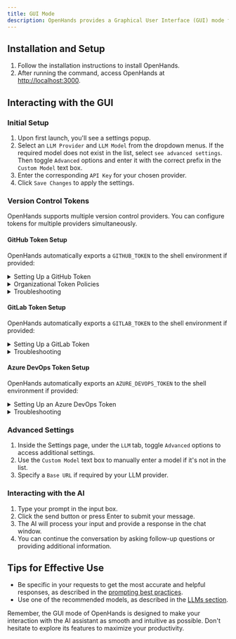 ```yaml
---
title: GUI Mode
description: OpenHands provides a Graphical User Interface (GUI) mode for interacting with the AI assistant.
---
```


## Installation and Setup

1. Follow the installation instructions to install OpenHands.
2. After running the command, access OpenHands at [http://localhost:3000](http://localhost:3000).

## Interacting with the GUI

### Initial Setup

1. Upon first launch, you'll see a settings popup.
2. Select an `LLM Provider` and `LLM Model` from the dropdown menus. If the required model does not exist in the list,
   select `see advanced settings`. Then toggle `Advanced` options and enter it with the correct prefix in the
   `Custom Model` text box.
3. Enter the corresponding `API Key` for your chosen provider.
4. Click `Save Changes` to apply the settings.

### Version Control Tokens

OpenHands supports multiple version control providers. You can configure tokens for multiple providers simultaneously.

#### GitHub Token Setup

OpenHands automatically exports a `GITHUB_TOKEN` to the shell environment if provided:

<details>
  <summary>Setting Up a GitHub Token</summary>

  1. **Generate a Personal Access Token (PAT)**:
   - On GitHub, go to Settings > Developer Settings > Personal Access Tokens > Tokens (classic).
   - **New token (classic)**
     - Required scopes:
     - `repo` (Full control of private repositories)
   - **Fine-Grained Tokens**
     - All Repositories (You can select specific repositories, but this will impact what returns in repo search)
     - Minimal Permissions ( Select `Meta Data = Read-only` read for search, `Pull Requests = Read and Write` and `Content = Read and Write` for branch creation)
  2. **Enter Token in OpenHands**:
   - Click the Settings button (gear icon).
   - Navigate to the `Git` tab.
   - Paste your token in the `GitHub Token` field.
   - Click `Save Changes` to apply the changes.
</details>

<details>
  <summary>Organizational Token Policies</summary>

  If you're working with organizational repositories, additional setup may be required:

  1. **Check Organization Requirements**:
   - Organization admins may enforce specific token policies.
   - Some organizations require tokens to be created with SSO enabled.
   - Review your organization's [token policy settings](https://docs.github.com/en/organizations/managing-programmatic-access-to-your-organization/setting-a-personal-access-token-policy-for-your-organization).
  2. **Verify Organization Access**:
   - Go to your token settings on GitHub.
   - Look for the organization under `Organization access`.
   - If required, click `Enable SSO` next to your organization.
   - Complete the SSO authorization process.
</details>

<details>
  <summary>Troubleshooting</summary>

  Common issues and solutions:

  - **Token Not Recognized**:
     - Ensure the token is properly saved in settings.
     - Check that the token hasn't expired.
     - Verify the token has the required scopes.
     - Try regenerating the token.

  - **Organization Access Denied**:
     - Check if SSO is required but not enabled.
     - Verify organization membership.
     - Contact organization admin if token policies are blocking access.

  - **Verifying Token Works**:
     - The app will show a green checkmark if the token is valid.
     - Try accessing a repository to confirm permissions.
     - Check the browser console for any error messages.
</details>

#### GitLab Token Setup

OpenHands automatically exports a `GITLAB_TOKEN` to the shell environment if provided:

<details>
  <summary>Setting Up a GitLab Token</summary>

  1. **Generate a Personal Access Token (PAT)**:
   - On GitLab, go to User Settings > Access Tokens.
   - Create a new token with the following scopes:
     - `api` (API access)
     - `read_user` (Read user information)
     - `read_repository` (Read repository)
     - `write_repository` (Write repository)
   - Set an expiration date or leave it blank for a non-expiring token.
  2. **Enter Token in OpenHands**:
   - Click the Settings button (gear icon).
   - Navigate to the `Git` tab.
   - Paste your token in the `GitLab Token` field.
   - Click `Save Changes` to apply the changes.
</details>

<details>
  <summary>Troubleshooting</summary>

  Common issues and solutions:

  - **Token Not Recognized**:
     - Ensure the token is properly saved in settings.
     - Check that the token hasn't expired.
     - Verify the token has the required scopes.

  - **Access Denied**:
     - Verify project access permissions.
     - Check if the token has the necessary scopes.
     - For group/organization repositories, ensure you have proper access.
</details>

#### Azure DevOps Token Setup

OpenHands automatically exports an `AZURE_DEVOPS_TOKEN` to the shell environment if provided:

<details>
  <summary>Setting Up an Azure DevOps Token</summary>

  1. **Generate a Personal Access Token (PAT)**:
   - In Azure DevOps, click on your profile picture in the top right corner.
   - Select "Personal access tokens".
   - Click "New Token".
   - Give your token a name and select the appropriate scopes:
     - `Code` (Read & Write)
     - `Work Items` (Read & Write)
     - `Pull Request Threads` (Read & Write)
     - `Pull Request Contribute` (Read & Write)
   - Set an expiration date for your token.
   - Click "Create" and copy the token value.
  2. **Enter Token in OpenHands**:
   - Click the Settings button (gear icon).
   - Navigate to the `Git` tab.
   - Paste your token in the `Azure DevOps Token` field.
   - Click `Save Changes` to apply the changes.
</details>

<details>
  <summary>Troubleshooting</summary>

  Common issues and solutions:

  - **Token Not Recognized**:
     - Ensure the token is properly saved in settings.
     - Check that the token hasn't expired.
     - Verify the token has the required scopes.

  - **Access Denied**:
     - Verify project access permissions.
     - Check if the token has the necessary scopes.
     - For organization repositories, ensure you have proper access to the project.

  - **Organization/Project Format**:
     - Azure DevOps repositories are referenced in the format `{project}/{repository}`.
     - Make sure you're using the correct format when specifying repositories.
</details>

### Advanced Settings

1. Inside the Settings page, under the `LLM` tab, toggle `Advanced` options to access additional settings.
2. Use the `Custom Model` text box to manually enter a model if it's not in the list.
3. Specify a `Base URL` if required by your LLM provider.

### Interacting with the AI

1. Type your prompt in the input box.
2. Click the send button or press Enter to submit your message.
3. The AI will process your input and provide a response in the chat window.
4. You can continue the conversation by asking follow-up questions or providing additional information.

## Tips for Effective Use

- Be specific in your requests to get the most accurate and helpful responses, as described in the [prompting best practices](../prompting/prompting-best-practices).
- Use one of the recommended models, as described in the [LLMs section](usage/llms/llms.md).

Remember, the GUI mode of OpenHands is designed to make your interaction with the AI assistant as smooth and intuitive
as possible. Don't hesitate to explore its features to maximize your productivity.
